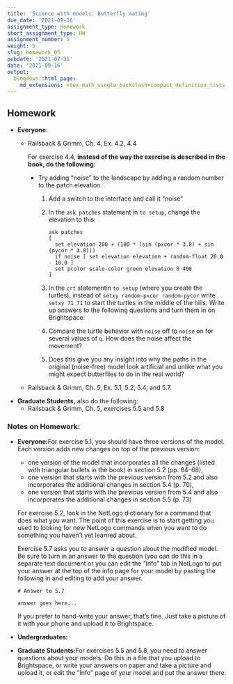 ```yaml
---
title: 'Science with models: Butterfly mating'
due_date: '2021-09-16'
assignment_type: Homework
short_assignment_type: HW
assignment_number: 5
weight: 5
slug: homework_05
pubdate: '2021-07-31'
date: '2021-09-16'
output:
  blogdown::html_page:
    md_extensions: +tex_math_single_backslash+compact_definition_lists
---
```

## Homework

* **Everyone:**
  * Railsback & Grimm, Ch. 4, Ex. 4.2, 4.4

    For exercise 4.4, **instead of the way the exercise is described in the book, do the following:**

    * Try adding "noise" to the landscape by adding a random number to the patch elevation.
      1. Add a switch to the interface and call it "noise"
      2. In the `ask patches` statement in `to setup`, change the elevation to this:
         ```
         ask patches
         [
           set elevation 200 + (100 * (sin (pxcor * 3.8) + sin (pycor * 3.8)))
           if noise [ set elevation elevation + random-float 20.0 - 10.0 ]
           set pcolor scale-color green elevation 0 400
         ]
         ```
      3. In the `crt` statementin `to setup` (where you create the turtles), instead of
         `setxy random-pxcor random-pycor` write `setxy 71 71` to start the turtles in the
         middle of the hills.
      Write up answers to the following questions and turn them in on Brightspace:

      1. Compare the turtle behavior with `noise` off to `noise` on for several values of `q`.
         How does the noise affect the movement?
      2. Does this give you any insight into why the paths in the original (noise-free) model look
         artificial and unlike what you might expect butterflies to do in the real world?

  * Railsback & Grimm, Ch. 5, Ex. 5.1, 5.2, 5.4, and 5.7.

* **Graduate Students,** also do the following:
  * Railsback & Grimm, Ch. 5, exercises 5.5 and 5.8

### Notes on Homework:


* **Everyone:**For exercise 5.1, you should have three versions of the model. Each version adds new changes on top of the previous version:

  * one version of the model that incorporates all the changes (listed with triangular bullets in the book) in section 5.2 (pp. 64--68),
  * one version that starts with the previous version from 5.2 and also incorporates the additional changes in section 5.4 (p. 70),
  * one version that starts with the previous version from 5.4 and also incorporates the additional changes in section 5.5 (p. 73)

  For exercise 5.2, look in the NetLogo dictionary for a command that does what you want. The point of this exercise is to start getting
  you used to looking for new NetLogo commands when you want to do something you haven't yet learned about.

  Exercise 5.7 asks you to answer a question about the modified model. Be sure to turn in an answer to the question (you can do this in
  a separate text document or you can edit the "Info" tab in NetLogo to put your answer at the top of the info page for your model by pasting the following in and
  editing to add your answer.

  ```
  # Answer to 5.7

  answer goes here...

  ```

  If you prefer to hand-write your answer, that's fine. Just take a picture of it with your phone and upload it to Brightspace.

* **Undergraduates:**
* **Graduate Students:**For exercises 5.5 and 5.8, you need to answer questions about your models. Do this in a file that you upload to Brightspace, or write your answers on paper and take a picture and upload it, or edit the "Info" page of your model and put the answer there.

